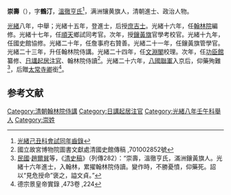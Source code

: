 {{Otheruses|宗室崇壽|other=同名的[[清朝宗室|清朝宗室]]、[[鑲黃旗|鑲黃旗]][[滿洲|滿洲]]副都統、[[查齋大臣|查齋大臣]]}}
'''崇壽'''（{{bd|1863年||1900年|catIdx=}}），字'''鶴汀'''，[[溫徹亨氏|溫徹亨氏]]<ref>[http://books.google.com/books?id=s38sAAAAYAAJ&pg=PA276#v=onepage&q&f=false 光緒己丑科會試同年齒錄]</ref>，满洲镶黄旗人，清朝進士、政治人物。

[[光緒|光緒]]八年，中舉；光緒十五年，登進士，后授[[庶吉士|庶吉士]]。光緒十六年，任[[翰林院|翰林院]]編修。光緒十七年，任[[順天|順天]]鄉試同考官。次年，授[[鑲黃旗|鑲黃旗]]官學考校官。光緒十九年，任國史館協修。光緒二十年，任詹事府右贊善。光緒二十一年，任鑲黃旗管學官。光緒二十三年，升任翰林院侍講。光緒二十四年，任[[文淵閣|文淵閣]]校理。次年，任[[功臣館|功臣館]]纂修、[[日講起居注官|日講起居注官]]、翰林院侍讀<ref>國立故宮博物院圖書文獻處清國史館傳稿 ,701002852號</ref>。光緒二十六年，[[八國聯軍|八國聯軍]]入京后，仰藥殉難<ref>[[中華民國|民國]]·[[趙爾巽|趙爾巽]]等，《[[清史稿|清史稿]]》（列傳282）：“崇壽，溫徹亨氏，滿洲鑲黃旗人。光緒十六年進士，入翰林，累擢翰林院侍讀。變作時，不勝憂憤，仰藥死。詔以“見危授命”褒之，謚文貞。”</ref>，后贈[[太常寺卿|太常寺卿]]銜<ref>德宗景皇帝實錄 ,473卷 ,224</ref>。

==参考文献==
{{reflist}}
{{清朝人物小作品}}
{{光緒十五年己丑科殿試金榜}}
[[Category:清朝翰林院侍講|Category:清朝翰林院侍講]]
[[Category:日講起居注官|Category:日講起居注官]]
[[Category:光緒八年壬午科舉人|Category:光緒八年壬午科舉人]]
[[Category:崇姓|Category:崇姓]]